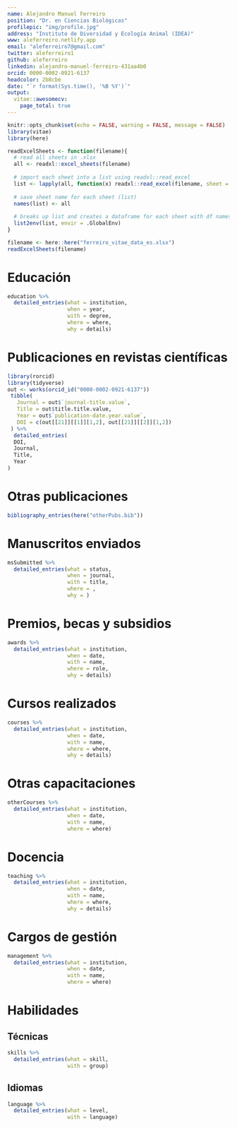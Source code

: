 ```yaml
---
name: Alejandro Manuel Ferreiro
position: "Dr. en Ciencias Biológicas"
profilepic: "img/profile.jpg"
address: "Instituto de Diversidad y Ecología Animal (IDEA)"
www: aleferreiro.netlify.app
email: "aleferreiro7@gmail.com"
twitter: aleferreiro1
github: aleferreiro
linkedin: alejandro-manuel-ferreiro-431aa4b0
orcid: 0000-0002-0921-6137
headcolor: 2b8cbe
date: "`r format(Sys.time(), '%B %Y')`"
output: 
  vitae::awesomecv:
    page_total: true
---
```

```r
knitr::opts_chunk$set(echo = FALSE, warning = FALSE, message = FALSE)
library(vitae)
library(here)
```

```r
readExcelSheets <- function(filename){
  # read all sheets in .xlsx 
  all <- readxl::excel_sheets(filename)
  
  # import each sheet into a list using readxl::read_excel
  list <- lapply(all, function(x) readxl::read_excel(filename, sheet = x))
  
  # save sheet name for each sheet (list)
  names(list) <- all
  
  # breaks up list and creates a dataframe for each sheet with df names matching sheet names
  list2env(list, envir = .GlobalEnv)
}
```
```r
filename <- here::here("ferreiro_vitae_data_es.xlsx")
readExcelSheets(filename)
```
# Educación
```r
education %>% 
  detailed_entries(what = institution,
                   when = year,
                   with = degree,
                   where = where,
                   why = details)
```

# Publicaciones en revistas científicas
```r
library(rorcid)
library(tidyverse)
out <- works(orcid_id("0000-0002-0921-6137")) 
 tibble(
   Journal = out$`journal-title.value`,
   Title = out$title.title.value,
   Year = out$`publication-date.year.value`,
   DOI = c(out[[21]][[1]][1,2], out[[21]][[2]][1,2])
 ) %>% 
  detailed_entries(
  DOI,
  Journal,
  Title,
  Year
)
```

# Otras publicaciones
```r
bibliography_entries(here("otherPubs.bib"))
```

# Manuscritos enviados
```r
msSubmitted %>% 
  detailed_entries(what = status,
                   when = journal,
                   with = title,
                   where = ,
                   why = )
```


# Premios, becas y subsidios
```r
awards %>% 
  detailed_entries(what = institution,
                   when = date,
                   with = name,
                   where = role,
                   why = details)
```

# Cursos realizados
```r
courses %>% 
  detailed_entries(what = institution,
                   when = date,
                   with = name,
                   where = where,
                   why = details)
```

# Otras capacitaciones
```r
otherCourses %>% 
  detailed_entries(what = institution,
                   when = date,
                   with = name,
                   where = where)
```

# Docencia
```r
teaching %>% 
  detailed_entries(what = institution,
                   when = date,
                   with = name,
                   where = where,
                   why = details)
```

# Cargos de gestión
```r
management %>% 
  detailed_entries(what = institution,
                   when = date,
                   with = name,
                   where = where)
```

# Habilidades
## Técnicas

```r
skills %>% 
  detailed_entries(what = skill,
                   with = group)
```

## Idiomas
```r
language %>% 
  detailed_entries(what = level,
                   with = language)
```
